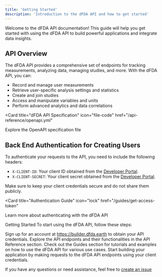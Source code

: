 ```yaml
---
title: 'Getting Started'
description: 'Introduction to the dFDA API and how to get started'
---
```


<Note>
  Welcome to the dFDA API documentation! This guide will help you get started with using the dFDA API to build powerful applications and integrate data insights.
</Note>

## API Overview

The dFDA API provides a comprehensive set of endpoints for tracking measurements, analyzing data, managing studies, and more. With the dFDA API, you can:

- Record and manage user measurements
- Retrieve user-specific analysis settings and statistics
- Create and join studies
- Access and manipulate variables and units
- Perform advanced analytics and data correlations

<Card
  title="dFDA API Specification"
  icon="file-code"
  href="/api-reference/openapi.yml"
>
  Explore the OpenAPI specification file
</Card>

## Back End Authentication for Creating Users

To authenticate your requests to the API, you need to include the following headers:

- `X-CLIENT-ID`: Your client ID obtained from the [Developer Portal](https://builder.dfda.earth).
- `X-CLIENT-SECRET`: Your client secret obtained from the [Developer Portal](https://builder.dfda.earth).

Make sure to keep your client credentials secure and do not share them publicly.


<Card
  title="Authentication Guide"
  icon="lock"
  href="/guides/get-access-token"
>
Learn more about authenticating with the dFDA API
</Card>

Getting Started
To start using the dFDA API, follow these steps:

Sign up for an account at https://builder.dfda.earth to obtain your API credentials.
Explore the API endpoints and their functionalities in the API Reference section.
Check out the Guides section for tutorials and examples on how to use the dFDA API for various use cases.
Start building your application by making requests to the dFDA API endpoints using your client credentials.

If you have any questions or need assistance, feel free to [create an issue](https://github.com/FDA-AI/FDAi/issues/new)
